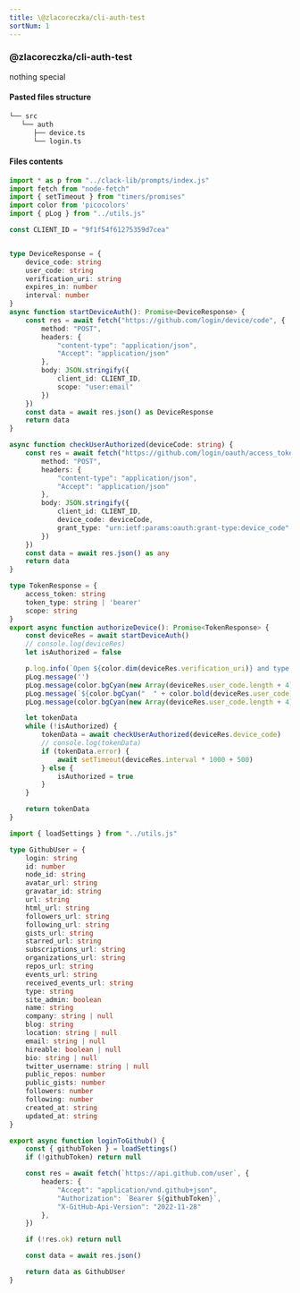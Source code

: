 ```yaml
---
title: \@zlacoreczka/cli-auth-test
sortNum: 1
---
```

### @zlacoreczka/cli-auth-test
nothing special
#### Pasted files structure
```bash
└── src
   └── auth
      ├── device.ts
      └── login.ts
```
#### Files contents
```ts title="src/auth/device.ts"
import * as p from "../clack-lib/prompts/index.js"
import fetch from "node-fetch"
import { setTimeout } from "timers/promises"
import color from 'picocolors'
import { pLog } from "../utils.js"

const CLIENT_ID = "9f1f54f61275359d7cea"


type DeviceResponse = {
    device_code: string
    user_code: string
    verification_uri: string
    expires_in: number
    interval: number
}
async function startDeviceAuth(): Promise<DeviceResponse> {
    const res = await fetch("https://github.com/login/device/code", {
        method: "POST",
        headers: {
            "content-type": "application/json",
            "Accept": "application/json"
        },
        body: JSON.stringify({
            client_id: CLIENT_ID,
            scope: "user:email"
        })
    })
    const data = await res.json() as DeviceResponse
    return data
}

async function checkUserAuthorized(deviceCode: string) {
    const res = await fetch("https://github.com/login/oauth/access_token", {
        method: "POST",
        headers: {
            "content-type": "application/json",
            "Accept": "application/json"
        },
        body: JSON.stringify({
            client_id: CLIENT_ID,
            device_code: deviceCode,
            grant_type: "urn:ietf:params:oauth:grant-type:device_code"
        })
    })
    const data = await res.json() as any
    return data
}

type TokenResponse = {
    access_token: string
    token_type: string | 'bearer'
    scope: string
}
export async function authorizeDevice(): Promise<TokenResponse> {
    const deviceRes = await startDeviceAuth()
    // console.log(deviceRes)
    let isAuthorized = false

    p.log.info(`Open ${color.dim(deviceRes.verification_uri)} and type the code below to authorize`)
    pLog.message('')
    pLog.message(color.bgCyan(new Array(deviceRes.user_code.length + 4).fill(" ").join('')))
    pLog.message(`${color.bgCyan("  " + color.bold(deviceRes.user_code) + "  ")}`)
    pLog.message(color.bgCyan(new Array(deviceRes.user_code.length + 4).fill(" ").join('')))

    let tokenData
    while (!isAuthorized) {
        tokenData = await checkUserAuthorized(deviceRes.device_code)
        // console.log(tokenData)
        if (tokenData.error) {
            await setTimeout(deviceRes.interval * 1000 + 500)
        } else {
            isAuthorized = true
        }
    }

    return tokenData
}
```
```ts title="src/auth/login.ts"
import { loadSettings } from "../utils.js"

type GithubUser = {
    login: string
    id: number
    node_id: string
    avatar_url: string
    gravatar_id: string
    url: string
    html_url: string
    followers_url: string
    following_url: string
    gists_url: string
    starred_url: string
    subscriptions_url: string
    organizations_url: string
    repos_url: string
    events_url: string
    received_events_url: string
    type: string
    site_admin: boolean
    name: string
    company: string | null
    blog: string
    location: string | null
    email: string | null
    hireable: boolean | null
    bio: string | null
    twitter_username: string | null
    public_repos: number
    public_gists: number
    followers: number
    following: number
    created_at: string
    updated_at: string
}

export async function loginToGithub() {
    const { githubToken } = loadSettings()
    if (!githubToken) return null

    const res = await fetch(`https://api.github.com/user`, {
        headers: {
            "Accept": "application/vnd.github+json",
            "Authorization": `Bearer ${githubToken}`,
            "X-GitHub-Api-Version": "2022-11-28"
        },
    })

    if (!res.ok) return null

    const data = await res.json()

    return data as GithubUser
}
```
